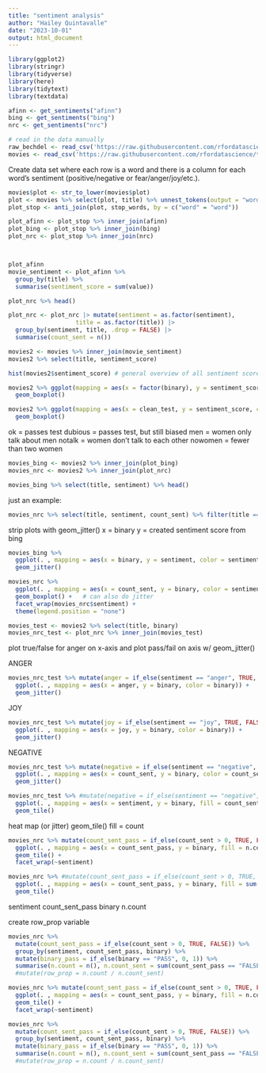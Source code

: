 ```yaml
---
title: "sentiment analysis"
author: "Hailey Quintavalle"
date: "2023-10-01"
output: html_document
---
```



```r
library(ggplot2)
library(stringr)
library(tidyverse)
library(here)
library(tidytext)
library(textdata)
```


```r
afinn <- get_sentiments("afinn")
bing <- get_sentiments("bing")
nrc <- get_sentiments("nrc")
```

```r
# read in the data manually
raw_bechdel <- read_csv('https://raw.githubusercontent.com/rfordatascience/tidytuesday/master/data/2021/2021-03-09/raw_bechdel.csv')
movies <- read_csv('https://raw.githubusercontent.com/rfordatascience/tidytuesday/master/data/2021/2021-03-09/movies.csv')
```

Create data set where each row is a word and there is a column for each word's sentiment (positive/negative or fear/anger/joy/etc.).

```r
movies$plot <- str_to_lower(movies$plot)
plot <- movies %>% select(plot, title) %>% unnest_tokens(output = "word", input = "plot")
plot_stop <- anti_join(plot, stop_words, by = c("word" = "word"))
```



```r
plot_afinn <- plot_stop %>% inner_join(afinn)
plot_bing <- plot_stop %>% inner_join(bing)
plot_nrc <- plot_stop %>% inner_join(nrc)



plot_afinn
movie_sentiment <- plot_afinn %>% 
  group_by(title) %>%
  summarise(sentiment_score = sum(value))

plot_nrc %>% head()

plot_nrc <- plot_nrc |> mutate(sentiment = as.factor(sentiment),
                   title = as.factor(title)) |>
  group_by(sentiment, title, .drop = FALSE) |>
  summarise(count_sent = n())
```


```r
movies2 <- movies %>% inner_join(movie_sentiment)
movies2 %>% select(title, sentiment_score)
```

```r
hist(movies2$sentiment_score) # general overview of all sentiment scores
```

```r
movies2 %>% ggplot(mapping = aes(x = factor(binary), y = sentiment_score)) +
  geom_boxplot()
```

```r
movies2 %>% ggplot(mapping = aes(x = clean_test, y = sentiment_score, color = clean_test)) +
  geom_boxplot()
```

ok = passes test
dubious = passes test, but still biased
men = women only talk about men
notalk = women don't talk to each other
nowomen = fewer than two women

```r
movies_bing <- movies2 %>% inner_join(plot_bing)
movies_nrc <- movies2 %>% inner_join(plot_nrc) 
```

```r
movies_bing %>% select(title, sentiment) %>% head()
```

just an example:
```r
movies_nrc %>% select(title, sentiment, count_sent) %>% filter(title == "Grown Ups 2")
```




strip plots with geom_jitter()
x = binary
y = created sentiment score from bing
```r
movies_bing %>%
  ggplot(. , mapping = aes(x = binary, y = sentiment, color = sentiment)) +
  geom_jitter()
```




```r
movies_nrc %>%
  ggplot(. , mapping = aes(x = count_sent, y = binary, color = sentiment)) +
  geom_boxplot() +   # can also do jitter
  facet_wrap(movies_nrc$sentiment) +
  theme(legend.position = "none")
```

```r
movies_test <- movies2 %>% select(title, binary)
movies_nrc_test <- plot_nrc %>% inner_join(movies_test) 
```


plot true/false for anger on x-axis and plot pass/fail on axis w/ geom_jitter()

ANGER
```r
movies_nrc_test %>% mutate(anger = if_else(sentiment == "anger", TRUE, FALSE)) %>%
  ggplot(. , mapping = aes(x = anger, y = binary, color = binary)) +
  geom_jitter()
```

JOY
```r
movies_nrc_test %>% mutate(joy = if_else(sentiment == "joy", TRUE, FALSE)) %>%
  ggplot(. , mapping = aes(x = joy, y = binary, color = binary)) +
  geom_jitter()
```


NEGATIVE
```r
movies_nrc_test %>% mutate(negative = if_else(sentiment == "negative", TRUE, FALSE)) %>%
  ggplot(. , mapping = aes(x = count_sent, y = binary, color = count_sent)) +
  geom_jitter()
```



```r
movies_nrc_test %>% #mutate(negative = if_else(sentiment == "negative", TRUE, FALSE)) %>%
  ggplot(. , mapping = aes(x = sentiment, y = binary, fill = count_sent)) +
  geom_tile()
```

heat map (or jitter)
geom_tile()
fill = count


```r
movies_nrc %>% mutate(count_sent_pass = if_else(count_sent > 0, TRUE, FALSE)) %>% group_by(sentiment, count_sent_pass, binary) %>% summarise(n.count = n()) %>%
  ggplot(. , mapping = aes(x = count_sent_pass, y = binary, fill = n.count)) +
  geom_tile() +
  facet_wrap(~sentiment)
```



```r
movies_nrc %>% #mutate(count_sent_pass = if_else(count_sent > 0, TRUE, FALSE)) %>%
  ggplot(. , mapping = aes(x = count_sent_pass, y = binary, fill = sum())) +
  geom_tile()
```


sentiment
count_sent_pass
binary
n.count


create row_prop variable

```r
movies_nrc %>% 
  mutate(count_sent_pass = if_else(count_sent > 0, TRUE, FALSE)) %>% 
  group_by(sentiment, count_sent_pass, binary) %>% 
  mutate(binary_pass = if_else(binary == "PASS", 0, 1)) %>%
  summarise(n.count = n(), n.count_sent = sum(count_sent_pass == "FALSE")) #%>% 
  #mutate(row_prop = n.count / n.count_sent) 
```



```r
movies_nrc %>% mutate(count_sent_pass = if_else(count_sent > 0, TRUE, FALSE)) %>% group_by(sentiment, count_sent_pass, binary) %>% summarise(n.count = n()) %>% mutate(row_prop = n.count/)
  ggplot(. , mapping = aes(x = count_sent_pass, y = binary, fill = n.count)) +
  geom_tile() +
  facet_wrap(~sentiment)
```



```r
movies_nrc %>% 
  mutate(count_sent_pass = if_else(count_sent > 0, TRUE, FALSE)) %>% 
  group_by(sentiment, count_sent_pass, binary) %>% 
  mutate(binary_pass = if_else(binary == "PASS", 0, 1)) %>%
  summarise(n.count = n(), n.count_sent = sum(count_sent_pass == "FALSE")) #%>% 
  #mutate(row_prop = n.count / n.count_sent) 
```





